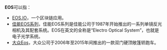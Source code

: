 '''EOS'''可以指：

* [[EOS.IO|EOS.IO]]，一个区块链应用。
* [[佳能EOS系列|佳能EOS系列]]，佳能EOS系列是佳能公司于1987年开始推出的一系列单镜反光相机及其配套系统。EOS在英文的全称是“Electro Optical System”，也就是电子光学系统。
* [[大众Eos|大众Eos]]，大众公司于2006年至2015年间推出的一款双门硬顶敞篷轿跑车。

{{disambig|cat=三字拉丁字母縮寫消歧義}}